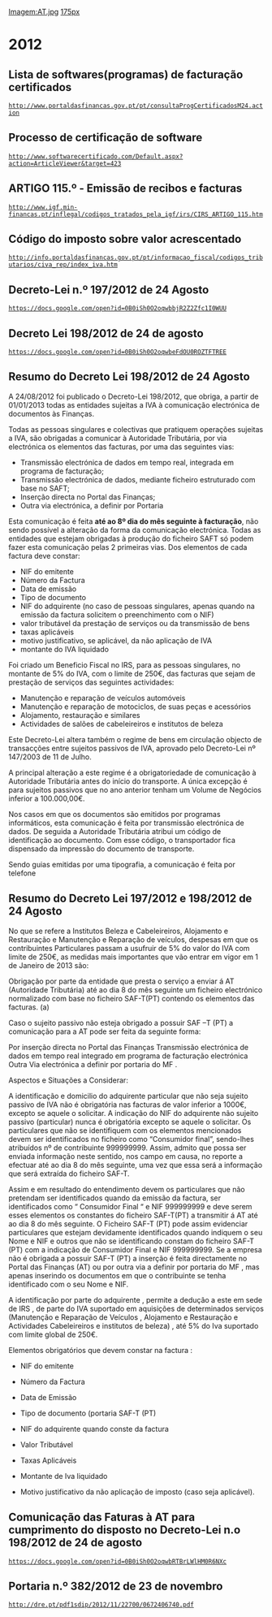 [[Imagem:AT.jpg]]  [[Imagem:Financas.jpg|175px]]
 

=2012=

==Lista de softwares(programas) de facturação certificados==
 http://www.portaldasfinancas.gov.pt/pt/consultaProgCertificadosM24.action

==Processo de certificação de software==
 http://www.softwarecertificado.com/Default.aspx?action=ArticleViewer&target=423

==ARTIGO 115.º - Emissão de recibos e facturas==

 http://www.igf.min-financas.pt/inflegal/codigos_tratados_pela_igf/irs/CIRS_ARTIGO_115.htm

==Código do imposto sobre valor acrescentado==
 http://info.portaldasfinancas.gov.pt/pt/informacao_fiscal/codigos_tributarios/civa_rep/index_iva.htm

==Decreto-Lei n.º 197/2012 de 24 Agosto== 
 https://docs.google.com/open?id=0B0iSh0O2oqwbbjR2Z2Zfc1I0WUU


==Decreto Lei 198/2012 de 24 de agosto==

 https://docs.google.com/open?id=0B0iSh0O2oqwbeFdOU0ROZTFTREE

==Resumo do Decreto Lei 198/2012 de 24 Agosto==

A 24/08/2012 foi publicado o Decreto-Lei 198/2012, que obriga, a partir de 01/01/2013 todas as entidades sujeitas a IVA à comunicação electrónica de  
documentos às Finanças.

Todas as pessoas singulares e colectivas que pratiquem operações sujeitas a IVA, são 
obrigadas a comunicar à Autoridade Tributária, por via electrónica os elementos das 
facturas, por uma das seguintes vias:
* Transmissão electrónica de dados em tempo real, integrada em programa de facturação;
* Transmissão electrónica de dados, mediante ficheiro estruturado com base no SAFT;
* Inserção directa no Portal das Finanças;
* Outra via electrónica, a definir por Portaria

Esta comunicação é feita '''até ao 8º dia do mês seguinte à facturação''', não sendo 
possível a alteração da forma da comunicação electrónica.
Todas as entidades que estejam obrigadas à produção do ficheiro SAFT só podem 
fazer esta comunicação pelas 2 primeiras vias.
Dos elementos de cada factura deve constar:
* NIF do emitente
* Número da Factura
* Data de emissão
* Tipo de documento
* NIF do adquirente (no caso de pessoas singulares, apenas quando na emissão da factura solicitem o preenchimento com o NIF)
* valor tributável da prestação de serviços ou da transmissão de bens
* taxas aplicáveis
* motivo justificativo, se aplicável, da não aplicação de IVA
* montante do IVA liquidado

Foi criado um Beneficio Fiscal no IRS, para as pessoas singulares, no montante de 5% 
do IVA, com o limite de 250€, das facturas que sejam de prestação de serviços das 
seguintes actividades:
* Manutenção e reparação de veículos automóveis
* Manutenção e reparação de motociclos, de suas peças e acessórios
* Alojamento, restauração e similares
* Actividades de salões de cabeleireiros e institutos de beleza

Este Decreto-Lei altera também o regime de bens em circulação objecto de 
transacções entre sujeitos passivos de IVA, aprovado pelo Decreto-Lei nº 147/2003 
de 11 de Julho.

A principal alteração a este regime é a obrigatoriedade de comunicação à Autoridade 
Tributária antes do início do transporte. A única excepção é para sujeitos passivos que 
no ano anterior tenham um Volume de Negócios inferior a 100.000,00€.

Nos casos em que os documentos são emitidos por programas informáticos, esta 
comunicação é feita por transmissão electrónica de dados. De seguida a Autoridade 
Tributária atribui um código de identificação ao documento. Com esse código, o 
transportador fica dispensado da impressão do documento de transporte.

Sendo guias emitidas por uma tipografia, a comunicação é feita por telefone

==Resumo do Decreto Lei 197/2012 e 198/2012 de 24 Agosto==

No que se refere a Institutos Beleza e Cabeleireiros, Alojamento e Restauração e Manutenção e Reparação de veículos, despesas em que os contribuintes Particulares passam a usufruir de 5% do valor do IVA com limite de 250€, as medidas mais importantes que vão entrar em vigor em 1 de Janeiro de 2013 são:
 
Obrigação por parte da entidade que presta o serviço a enviar á AT (Autoridade Tributária) até ao dia 8 do mês seguinte um ficheiro electrónico normalizado com base no ficheiro SAF-T(PT) contendo os elementos das facturas. (a)
 
Caso o sujeito passivo não esteja obrigado a possuir SAF –T (PT) a comunicação para a AT pode ser feita da seguinte forma:
 
Por inserção directa no Portal das Finanças
Transmissão electrónica de dados em tempo real integrado em programa de facturação electrónica
Outra Via electrónica a definir por portaria do MF .
 
Aspectos e Situações a Considerar:
 
A identificação e domicilio do adquirente particular que não seja sujeito passivo de IVA não é obrigatória nas facturas de valor inferior a 1000€, excepto se aquele o solicitar.
A indicação do NIF do adquirente não sujeito passivo (particular) nunca é obrigatória excepto se aquele o solicitar.
Os particulares que não se identifiquem com os elementos mencionados devem ser identificados no ficheiro como “Consumidor final”, sendo-lhes atribuídos  nº de contribuinte 999999999. Assim, admito que possa ser enviada informação neste sentido, nos campo em causa, no reporte a efectuar até ao dia 8 do mês seguinte, uma vez que essa será a informação que será extraída do ficheiro SAF-T.
 
Assim e em resultado do entendimento devem os particulares que não pretendam ser identificados quando da emissão da factura, ser identificados como “ Consumidor Final “ e NIF 999999999 e deve serem esses elementos os constantes do ficheiro SAF-T(PT) a transmitir á AT até ao dia 8 do mês seguinte. O Ficheiro SAF-T (PT) pode assim evidenciar particulares que estejam devidamente identificados quando indiquem o seu Nome e NIF e outros que não se identificando constam do ficheiro SAF-T (PT) com a indicação de Consumidor Final e NIF 999999999.
Se a empresa não é obrigada a possuir SAF-T (PT) a inserção é feita directamente no Portal das Finanças (AT) ou por outra via a definir por portaria do MF , mas apenas inserindo os documentos em que o contribuinte se tenha identificado com o seu Nome e NIF.
 
A identificação por parte do adquirente , permite a dedução a este em sede de IRS , de parte do IVA suportado em aquisições de determinados serviços (Manutenção e Reparação de Veículos , Alojamento e Restauração e Actividades Cabeleireiros e institutos de beleza) , até 5% do Iva suportado com limite global de 250€.
 
Elementos obrigatórios que devem constar na factura :

*NIF do emitente

*Número da Factura

*Data de Emissão

*Tipo de documento (portaria SAF-T (PT)

*NIF do adquirente quando conste da factura

*Valor Tributável

*Taxas Aplicáveis

*Montante de Iva liquidado

*Motivo justificativo da não aplicação de imposto (caso seja aplicável).


==Comunicação das Faturas à AT para cumprimento do disposto no Decreto-Lei n.o 198/2012 de 24 de agosto==

 https://docs.google.com/open?id=0B0iSh0O2oqwbRTBrLWlHM0R6NXc

==Portaria n.º 382/2012 de 23 de novembro==
 http://dre.pt/pdf1sdip/2012/11/22700/0672406740.pdf
